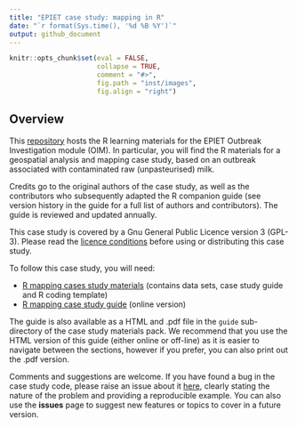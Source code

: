 ```yaml
---
title: "EPIET case study: mapping in R"
date: "`r format(Sys.time(), '%d %B %Y')`"
output: github_document
---
```


<!-- README.md is generated from README.Rmd. Please edit that file -->

```r
knitr::opts_chunk$set(eval = FALSE, 
                      collapse = TRUE, 
                      comment = "#>", 
                      fig.path = "inst/images", 
                      fig.align = "right") 
```


## Overview

This [repository](https://github.com/EPIET/OutbreakInvestigation/tree/master/Mapping) hosts the R learning materials for the EPIET Outbreak Investigation module (OIM).  In particular, you will find the R materials for a geospatial analysis and mapping case study, based on an outbreak associated with contaminated raw (unpasteurised) milk.

Credits go to the original authors of the case study, as well as the contributors who subsequently adapted the R companion guide (see version history in the guide for a full list of authors and contributors).  The guide is reviewed and updated annually.

This case study is covered by a Gnu General Public Licence version 3 (GPL-3).  Please read the [licence conditions](https://github.com/EPIET/OutbreakInvestigation/blob/master/LICENSE) before using or distributing this case study.

To follow this case study, you will need:

   + [R mapping cases study materials](https://github.com/EPIET/OutbreakInvestigation/raw/master/Mapping/Mapping_R_casestudy.zip) (contains data sets, case study guide and R coding template)
   + [R mapping case study guide ](https://epiet.github.io/OutbreakInvestigation/Mapping_R_guide.html) (online version)

The guide is also available as a HTML and .pdf file in the `guide` sub-directory of the case study materials pack.  We recommend that you use the HTML version of this guide (either online or off-line) as it is easier to navigate between the sections, however if you prefer, you can also print out the .pdf version.


Comments and suggestions are welcome.  If you have found a bug in the case study code, please raise an issue about it [here](https://github.com/EPIET/OutbreakInvestigation/issues), clearly stating the nature of the problem and providing a reproducible example. You can also use the **issues** page to suggest new features or topics to cover in a future version. 